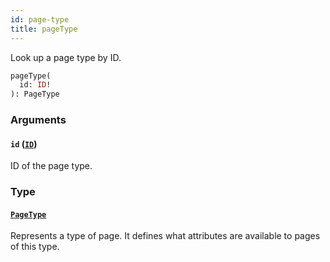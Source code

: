 ```yaml
---
id: page-type
title: pageType
---
```



Look up a page type by ID.

```graphql
pageType(
  id: ID!
): PageType
```


### Arguments

#### `id` ([`ID`](../../../developer/api-reference/scalars/id))

ID of the page type.


### Type

#### [`PageType`](../../../developer/api-reference/objects/page-type) 

Represents a type of page. It defines what attributes are available to pages of this type.




